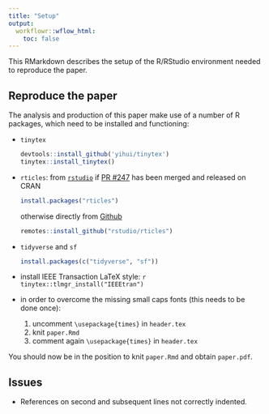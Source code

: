 ```yaml
---
title: "Setup"
output:
  workflowr::wflow_html:
    toc: false
---
```


This RMarkdown describes the setup of the R/RStudio environment needed to reproduce the paper.

## Reproduce the paper

The analysis and production of this paper make use of a number of R packages, which need to be
installed and functioning:

* `tinytex`
  ```r
  devtools::install_github('yihui/tinytex')
  tinytex::install_tinytex()
  ```

* `rticles`: from [`rstudio`](https://github.com/rstudio/rticles) if
  [PR #247](https://github.com/rstudio/rticles/pull/247) has been merged and released on CRAN
  ```r
  install.packages("rticles")
  ```
  otherwise directly from [Github](https://github.com/rstudio/rticles/)
  ```r
  remotes::install_github("rstudio/rticles")
  ```

* `tidyverse` and `sf`
  ```r
  install.packages(c("tidyverse", "sf"))
  ```

* install IEEE Transaction LaTeX style:
    ```r
    tinytex::tlmgr_install("IEEEtran")
    ```

* in order to overcome the missing small caps fonts (this needs to be done once):
  1. uncomment `\usepackage{times}` in `header.tex`
  2. knit `paper.Rmd`
  3. comment again `\usepackage{times}` in `header.tex`

You should now be in the position to knit `paper.Rmd` and obtain `paper.pdf`.



## Issues
  
  * References on second and subsequent lines not correctly indented.
